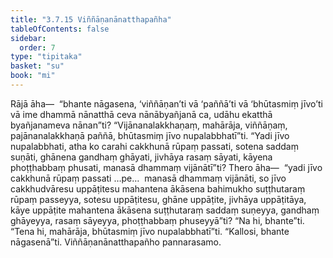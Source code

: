 ```yaml
---
title: "3.7.15 Viññāṇanānatthapañha"
tableOfContents: false
sidebar:
  order: 7
type: "tipitaka"
basket: "su"
book: "mi"
---
```



<DynamicBreadcrumb />

<Division number="108" book="mi" bookNo="28">

<Paragraph number="504" book="mi">
Rājā āha—  “bhante nāgasena, ‘viññāṇan’ti vā ‘paññā’ti vā ‘bhūtasmiṃ jīvo’ti vā ime dhammā nānatthā ceva nānābyañjanā ca, udāhu ekatthā byañjanameva nānan”ti? “Vijānanalakkhaṇaṃ, mahārāja, viññāṇaṃ, pajānanalakkhaṇā paññā, bhūtasmiṃ jīvo nupalabbhatī”ti. “Yadi jīvo nupalabbhati, atha ko carahi cakkhunā rūpaṃ passati, sotena saddaṃ suṇāti, ghānena gandhaṃ ghāyati, jivhāya rasaṃ sāyati, kāyena phoṭṭhabbaṃ phusati, manasā dhammaṃ vijānātī”ti? Thero āha—  “yadi jīvo cakkhunā rūpaṃ passati …pe…  manasā dhammaṃ vijānāti, so jīvo cakkhudvāresu uppāṭitesu mahantena ākāsena bahimukho suṭṭhutaraṃ rūpaṃ passeyya, sotesu uppāṭitesu, ghāne uppāṭite, jivhāya uppāṭitāya, kāye uppāṭite mahantena ākāsena suṭṭhutaraṃ saddaṃ suṇeyya, gandhaṃ ghāyeyya, rasaṃ sāyeyya, phoṭṭhabbaṃ phuseyyā”ti? “Na hi, bhante”ti. “Tena hi, mahārāja, bhūtasmiṃ jīvo nupalabbhatī”ti.
</Paragraph>

<Paragraph number="505" book="mi">
“Kallosi, bhante nāgasenā”ti.

</Paragraph>
</Division>

<Paragraph number="506" type="center" book="mi">
Viññāṇanānatthapañho pannarasamo.
</Paragraph>